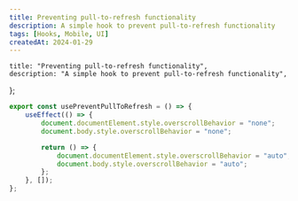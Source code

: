 ```yaml
---
title: Preventing pull-to-refresh functionality
description: A simple hook to prevent pull-to-refresh functionality
tags: [Hooks, Mobile, UI]
createdAt: 2024-01-29
---
```


	title: "Preventing pull-to-refresh functionality",
	description: "A simple hook to prevent pull-to-refresh functionality",
};

```typescript
export const usePreventPullToRefresh = () => {
	useEffect(() => {
		document.documentElement.style.overscrollBehavior = "none";
		document.body.style.overscrollBehavior = "none";

		return () => {
			document.documentElement.style.overscrollBehavior = "auto";
			document.body.style.overscrollBehavior = "auto";
		};
	}, []);
};
```
